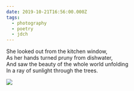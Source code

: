 ```yaml
---
date: 2019-10-21T16:56:00.000Z
tags:
  - photography
  - poetry
  - jdch
---
```

She looked out from the kitchen window,<br/>
As her hands turned pruny from dishwater,<br/>
And saw the beauty of the whole world unfolding<br/>
In a ray of sunlight through the trees.

![](../../assets/photos/20191021-IMG_3318.jpg)
